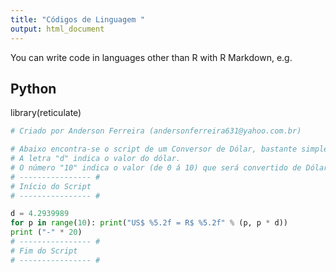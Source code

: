 ---
title: "Códigos de Linguagem "
output: html_document
---

You can write code in languages other than R with R Markdown, e.g.

## Python
library(reticulate)
```{python echo=FALSE}
# Criado por Anderson Ferreira (andersonferreira631@yahoo.com.br)

# Abaixo encontra-se o script de um Conversor de Dólar, bastante simples.
# A letra "d" indica o valor do dólar.
# O número "10" indica o valor (de 0 á 10) que será convertido de Dólar para Reais.
# ---------------- #
# Início do Script
# ---------------- #

d = 4.2939989
for p in range(10): print("US$ %5.2f = R$ %5.2f" % (p, p * d))
print ("-" * 20)
# ---------------- #
# Fim do Script
# ---------------- #
```